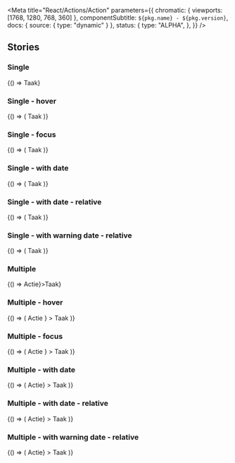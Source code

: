 

<Meta
  title="React/Actions/Action"
  parameters={{
    chromatic: { viewports: [1768, 1280, 768, 360] },
    componentSubtitle: `${pkg.name} - ${pkg.version}`,
    docs: { source: { type: "dynamic" } },
    status: {
      type: "ALPHA",
    },
  }}
/>

<Description markdown={readme} />

## Stories

### Single

<Canvas>
  <Story name="Link">{() => <Action link="#example">Taak</Action>}</Story>
</Canvas>

### Single - hover

<Canvas>
  <Story name="Single - hover">
    {() => (
      <Action link="#example" classNameName="denhaag-action--hover">
        Taak
      </Action>
    )}
  </Story>
</Canvas>

### Single - focus

<Canvas>
  <Story name="Single - focus">
    {() => (
      <Action link="#example" classNameName="denhaag-action--focus">
        Taak
      </Action>
    )}
  </Story>
</Canvas>

### Single - with date

<Canvas>
  <Story name="Single - with date">
    {() => (
      <Action link="#example" deadline={new Date().setDate(new Date().getDate() + 1)}>
        Taak
      </Action>
    )}
  </Story>
</Canvas>

### Single - with date - relative

<Canvas>
  <Story name="Single - with date - relative">
    {() => (
      <Action link="#example" deadline={new Date().setDate(new Date().getDate() + 5)} relativeDate>
        Taak
      </Action>
    )}
  </Story>
</Canvas>

### Single - with warning date - relative

<Canvas>
  <Story name="Single - with warning date - relative">
    {() => (
      <Action link="#example" deadline={new Date().setDate(new Date().getDate() + 2)} relativeDate>
        Taak
      </Action>
    )}
  </Story>
</Canvas>

### Multiple

<Canvas>
  <Story name="Multiple">{() => <Action actions={<ButtonLink href="#example">Actie</ButtonLink>}>Taak</Action>}</Story>
</Canvas>

### Multiple - hover

<Canvas>
  <Story name="Multiple - hover">
    {() => (
      <Action
        actions={
          <ButtonLink href="#example" className="utrecht-button-link--hover">
            Actie
          </ButtonLink>
        }
      >
        Taak
      </Action>
    )}
  </Story>
</Canvas>

### Multiple - focus

<Canvas>
  <Story name="Multiple - focus">
    {() => (
      <Action
        actions={
          <ButtonLink href="#example" className="utrecht-button-link--focus">
            Actie
          </ButtonLink>
        }
      >
        Taak
      </Action>
    )}
  </Story>
</Canvas>

### Multiple - with date

<Canvas>
  <Story name="Multiple - with date">
    {() => (
      <Action
        deadline={new Date().setDate(new Date().getDate() + 1)}
        actions={<ButtonLink href="#example">Actie</ButtonLink>}
      >
        Taak
      </Action>
    )}
  </Story>
</Canvas>

### Multiple - with date - relative

<Canvas>
  <Story name="Multiple - with date - relative">
    {() => (
      <Action
        relativeDate
        deadline={new Date().setDate(new Date().getDate() + 5)}
        actions={<ButtonLink href="#example">Actie</ButtonLink>}
      >
        Taak
      </Action>
    )}
  </Story>
</Canvas>

### Multiple - with warning date - relative

<Canvas>
  <Story name="Multiple - with warning date - relative">
    {() => (
      <Action
        relativeDate
        deadline={new Date().setDate(new Date().getDate() + 2)}
        actions={<ButtonLink href="#example">Actie</ButtonLink>}
      >
        Taak
      </Action>
    )}
  </Story>
</Canvas>
